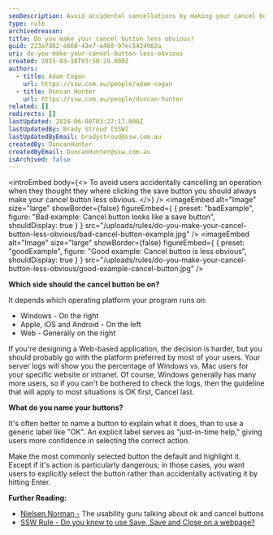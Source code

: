 ```yaml
---
seoDescription: Avoid accidental cancellations by making your cancel button less obvious and consider user platform preferences when placing it.
type: rule
archivedreason:
title: Do you make your cancel button less obvious?
guid: 223a7d62-e660-43e7-a468-97ec5424902a
uri: do-you-make-your-cancel-button-less-obvious
created: 2015-03-10T03:50:29.000Z
authors:
  - title: Adam Cogan
    url: https://ssw.com.au/people/adam-cogan
  - title: Duncan Hunter
    url: https://ssw.com.au/people/duncan-hunter
related: []
redirects: []
lastUpdated: 2024-06-08T03:27:17.000Z
lastUpdatedBy: Brady Stroud [SSW]
lastUpdatedByEmail: bradystroud@ssw.com.au
createdBy: DuncanHunter
createdByEmail: DuncanHunter@ssw.com.au
isArchived: false
---
```


<introEmbed
  body={<>
To avoid users accidentally cancelling an operation when they thought they where clicking the save button you should always make your cancel button less obvious.
  </>}
/>
<imageEmbed
  alt="Image"
  size="large"
  showBorder={false}
  figureEmbed={ {
    preset: "badExample",
    figure: "Bad example: Cancel button looks like a save button",
    shouldDisplay: true
  } }
  src="/uploads/rules/do-you-make-your-cancel-button-less-obvious/bad-cancel-button-example.jpg"
/>
<imageEmbed
  alt="Image"
  size="large"
  showBorder={false}
  figureEmbed={ {
    preset: "goodExample",
    figure: "Good example: Cancel button is less obvious",
    shouldDisplay: true
  } }
  src="/uploads/rules/do-you-make-your-cancel-button-less-obvious/good-example-cancel-button.jpg"
/>

**Which side should the cancel button be on?**

It depends which operating platform your program runs on:

- Windows - On the right
- Apple, iOS and Android - On the left
- Web - Generally on the right

If you're designing a Web-based application, the decision is harder, but you should probably go with the platform preferred by most of your users. Your server logs will show you the percentage of Windows vs. Mac users for your specific website or intranet. Of course, Windows generally has many more users, so if you can't be bothered to check the logs, then the guideline that will apply to most situations is OK first, Cancel last.

**What do you name your buttons?**

It's often better to name a button to explain what it does, than to use a generic label like "OK". An explicit label serves as "just-in-time help," giving users more confidence in selecting the correct action.

Make the most commonly selected button the default and highlight it. Except if it's action is particularly dangerous; in those cases, you want users to explicitly select the button rather than accidentally activating it by hitting Enter.

**Further Reading:**

- [Nielsen Norman -](http://www.nngroup.com/articles/ok-cancel-or-cancel-ok/) The usability guru talking about ok and cancel buttons
- [SSW Rule - Do you know to use Save, Save and Close on a webpage?](/do-you-know-to-use-save-save-and-close-on-a-webpage)
